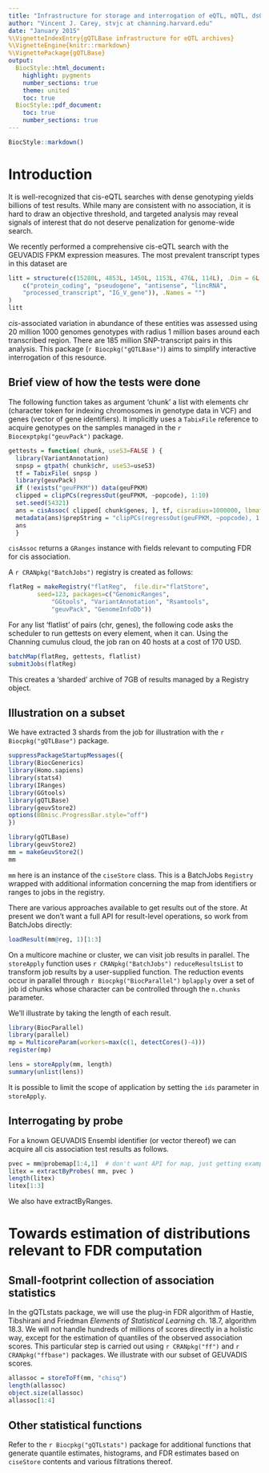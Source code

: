```yaml
---
title: "Infrastructure for storage and interrogation of eQTL, mQTL, dsQTL etc. archives"
author: "Vincent J. Carey, stvjc at channing.harvard.edu"
date: "January 2015"
%\VignetteIndexEntry{gQTLBase infrastructure for eQTL archives}
%\VignetteEngine{knitr::rmarkdown}
%\VignettePackage{gQTLBase}
output:
  BiocStyle::html_document:
    highlight: pygments
    number_sections: true
    theme: united
    toc: true
  BiocStyle::pdf_document:
    toc: true
    number_sections: true
---
```


```r
BiocStyle::markdown()
```


# Introduction

It is well-recognized that cis-eQTL searches with
dense genotyping yields billions of test results.  While
many are consistent with no association, it is hard to draw
an objective threshold, and targeted analysis may reveal
signals of interest that do not deserve penalization for
genome-wide search.

We recently performed a comprehensive cis-eQTL search
with the GEUVADIS FPKM expression measures.  The
most prevalent transcript types in this 
dataset are

```r
litt = structure(c(15280L, 4853L, 1450L, 1153L, 476L, 114L), .Dim = 6L, .Dimnames = structure(list(
    c("protein_coding", "pseudogene", "antisense", "lincRNA", 
    "processed_transcript", "IG_V_gene")), .Names = "")
)
litt
```
*cis*-associated variation in abundance of
these entities
was assessed using 20 million 1000 genomes genotypes with
radius 1 million bases around each transcribed region.  There are
185 million SNP-transcript pairs in this analysis.  This
package (`r Biocpkg("gQTLBase")`) aims to simplify interactive interrogation of
this resource.

## Brief view of how the tests were done

The following function takes as argument 'chunk' a list with elements
chr (character token for indexing chromosomes in
genotype data in VCF) and genes (vector of gene identifiers).
It implicitly uses a `TabixFile` reference to acquire genotypes
on the samples managed in the `r Biocexptpkg("geuvPack")` package.

```r
gettests = function( chunk, useS3=FALSE ) {
  library(VariantAnnotation)
  snpsp = gtpath( chunk$chr, useS3=useS3)
  tf = TabixFile( snpsp )
  library(geuvPack)
  if (!exists("geuFPKM")) data(geuFPKM)
  clipped = clipPCs(regressOut(geuFPKM, ~popcode), 1:10)
  set.seed(54321)
  ans = cisAssoc( clipped[ chunk$genes, ], tf, cisradius=1000000, lbmaf=0.01 )
  metadata(ans)$prepString = "clipPCs(regressOut(geuFPKM, ~popcode), 1:10)"
  ans
  }
```

`cisAssoc` returns a `GRanges` instance with fields relevant to computing
FDR for cis association.

A `r CRANpkg("BatchJobs")` registry is created as follows:

```r
flatReg = makeRegistry("flatReg",  file.dir="flatStore",
        seed=123, packages=c("GenomicRanges",
            "GGtools", "VariantAnnotation", "Rsamtools",
            "geuvPack", "GenomeInfoDb"))
```

For any list 'flatlist' of pairs (chr, genes), the following
code asks the scheduler to run gettests on every element, when
it can.  Using the Channing cumulus cloud, the job ran on 40
hosts at a cost of 170 USD.
```r
batchMap(flatReg, gettests, flatlist)
submitJobs(flatReg)
```

This creates a 'sharded' archive of 7GB of results managed by
a Registry object.


## Illustration on a subset

We have extracted 3 shards from the job for illustration with the
`r Biocpkg("gQTLBase")` package.
```r
suppressPackageStartupMessages({
library(BiocGenerics)
library(Homo.sapiens)
library(stats4)
library(IRanges)
library(GGtools)
library(gQTLBase)
library(geuvStore2)
options(BBmisc.ProgressBar.style="off")
})
```
```r
library(gQTLBase)
library(geuvStore2)
mm = makeGeuvStore2()
mm
```

`mm` here is an instance of the `ciseStore` class.
This is a BatchJobs `Registry` wrapped
with additional information concerning the
map from identifiers or ranges to jobs in the
registry.  

There are various approaches available to get results
out of the store.  At present we don't want a full
API for result-level operations, so work from BatchJobs
directly:
```r
loadResult(mm@reg, 1)[1:3]
```


On a multicore machine or cluster, we can visit job results in parallel.
The `storeApply` function uses `r CRANpkg("BatchJobs")` `reduceResultsList` to transform
job results by a user-supplied function.  The reduction events
occur in parallel through `r Biocpkg("BiocParallel")` `bplapply` over a set
of job id chunks whose character can be controlled through
the `n.chunks` parameter.

We'll illustrate by taking the length of each result.
```r
library(BiocParallel)
library(parallel)
mp = MulticoreParam(workers=max(c(1, detectCores()-4)))
register(mp)
```
```r
lens = storeApply(mm, length)
summary(unlist(lens))
```

It is possible to limit the scope of application by setting the
`ids` parameter in `storeApply`.

## Interrogating by probe

For a known GEUVADIS Ensembl identifier (or vector
thereof) we can acquire all cis association test results as follows.

```r
pvec = mm@probemap[1:4,1]  # don't want API for map, just getting examples
litex = extractByProbes( mm, pvec )
length(litex)
litex[1:3]
```

We also have extractByRanges.

# Towards estimation of distributions relevant to FDR computation 

## Small-footprint collection of association statistics

In the gQTLstats package,
we will use the plug-in FDR algorithm of Hastie, Tibshirani and
Friedman *Elements of Statistical Learning* ch. 18.7, algorithm
18.3.  We will not handle hundreds of millions of scores directly
in a holistic way, except for the estimation of quantiles of the observed
association scores.  This particular step is carried out 
using `r CRANpkg("ff")` and
`r CRANpkg("ffbase")` packages.  We illustrate with our subset of GEUVADIS scores.


```r
allassoc = storeToFf(mm, "chisq")
length(allassoc)
object.size(allassoc)
allassoc[1:4]
```

## Other statistical functions

Refer to the `r Biocpkg("gQTLstats")` package for additional
functions that generate quantile estimates, histograms, and
FDR estimates based on `ciseStore` contents and various
filtrations thereof.
